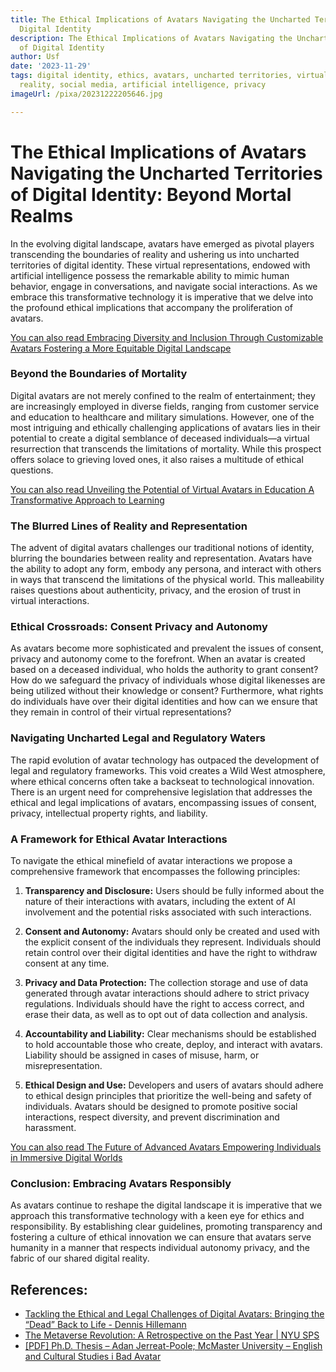 ```yaml
---
title: The Ethical Implications of Avatars Navigating the Uncharted Territories of
  Digital Identity
description: The Ethical Implications of Avatars Navigating the Uncharted Territories
  of Digital Identity
author: Usf
date: '2023-11-29'
tags: digital identity, ethics, avatars, uncharted territories, virtual reality, augmented
  reality, social media, artificial intelligence, privacy
imageUrl: /pixa/20231222205646.jpg

---
```

# **The Ethical Implications  of Avatars  Navigating the Uncharted Territories of Digital Identity: Beyond Mortal Realms**

In the evolving  digital landscape, avatars have emerged as pivotal players transcending the boundaries of reality and  ushering us into uncharted territories of digital identity. These  virtual representations, endowed with artificial intelligence possess the remarkable ability  to  mimic human behavior, engage in conversations, and navigate social  interactions. As we embrace this transformative technology it is imperative that we delve  into the profound ethical  implications that accompany the proliferation of avatars.

[You can also read Embracing  Diversity and Inclusion  Through Customizable Avatars Fostering a More Equitable  Digital Landscape](Embracing%20Diversity%20and%20Inclusion%20Through%20Customizable%20Avatars%20Fostering%20a%20More%20Equitable%20Digital%20Landscape)


###  **Beyond the Boundaries of  Mortality**

Digital avatars  are not merely confined to the realm of entertainment; they are  increasingly  employed in diverse fields, ranging from customer service and education to healthcare and military simulations. However, one of the most  intriguing and  ethically challenging applications of avatars  lies in their potential to create  a digital semblance of deceased individuals—a virtual resurrection that transcends the limitations of mortality. While this prospect offers solace to grieving loved ones, it also raises a multitude of ethical questions.

[You can also read Unveiling the Potential of Virtual Avatars in Education A  Transformative Approach to Learning](Unveiling%20the%20Potential%20of%20Virtual%20Avatars%20in%20Education%20A%20Transformative%20Approach%20to%20Learning)


### **The Blurred Lines of Reality  and  Representation**

The advent of digital avatars challenges our traditional notions of identity, blurring the  boundaries between reality and representation. Avatars have the ability to adopt any form, embody any persona, and interact with others in ways  that transcend the limitations of the physical world. This malleability raises questions  about authenticity, privacy, and the erosion of trust  in  virtual interactions.

###  **Ethical Crossroads: Consent Privacy and Autonomy**

As avatars become more sophisticated and prevalent the issues of consent, privacy and autonomy come to the forefront. When an avatar is created based on a deceased individual, who holds the authority  to grant consent? How do we  safeguard the privacy of  individuals whose digital likenesses are being utilized without their knowledge or consent? Furthermore, what rights do individuals  have over their digital identities and how can we  ensure that they  remain in control of their virtual representations?

### **Navigating Uncharted Legal and Regulatory Waters**

The rapid evolution  of avatar technology has outpaced the development of legal and regulatory frameworks. This void creates a Wild West atmosphere, where ethical concerns often take a backseat to  technological innovation. There is an urgent need for comprehensive legislation that  addresses  the ethical and legal implications of avatars, encompassing issues  of consent,  privacy, intellectual  property rights, and liability.

###  **A Framework for Ethical Avatar Interactions**

To navigate the ethical minefield of avatar interactions we propose a comprehensive framework that encompasses the following principles:

1. **Transparency and Disclosure:** Users should be fully informed  about the  nature of their interactions with avatars,  including the extent of AI involvement and the potential risks  associated with such interactions.

2. **Consent and Autonomy:**  Avatars should only be  created and used with the  explicit consent of the individuals  they represent. Individuals should retain control over their  digital identities and have the right to withdraw consent at any time.

3. **Privacy and Data Protection:** The collection storage  and use of data generated through avatar interactions should adhere to strict privacy regulations. Individuals should have the right to access correct, and erase their data, as  well as to opt  out of data collection and analysis.

4. **Accountability and Liability:** Clear mechanisms should be established to hold accountable those who create, deploy, and interact with  avatars. Liability should be assigned in  cases of misuse, harm, or misrepresentation.

5. **Ethical Design and Use:**  Developers and  users of avatars should adhere to ethical design principles that prioritize the well-being and safety of individuals. Avatars should be designed to promote positive social interactions, respect diversity, and prevent discrimination and harassment.

[You can also read The Future of Advanced Avatars Empowering Individuals in Immersive  Digital Worlds](The%20Future%20of%20Advanced%20Avatars%20Empowering%20Individuals%20in%20Immersive%20Digital%20Worlds)


### **Conclusion:  Embracing Avatars Responsibly**

As  avatars continue to reshape the digital landscape it is imperative that we  approach this transformative technology with a keen eye for ethics and responsibility. By establishing clear guidelines, promoting transparency and fostering a culture  of ethical innovation we can ensure that avatars serve humanity in a  manner that respects individual autonomy  privacy, and the fabric of our shared  digital reality.

## References:
- [Tackling the Ethical and Legal Challenges of Digital Avatars: Bringing the “Dead” Back to Life - Dennis Hillemann](https://dhillemann.medium.com/tackling-the-ethical-and-legal-challenges-of-digital-avatars-bringing-the-dead-back-to-life-71729e68570f)
- [The Metaverse Revolution: A Retrospective on the Past Year | NYU SPS](https://www.sps.nyu.edu/homepage/emerging-technologies-collaborative/blog/2023/the-metaverse-revolution-a-retrospective-on-the-past-year.html)
- [[PDF] Ph.D. Thesis – Adan Jerreat-Poole; McMaster University – English and Cultural Studies i Bad Avatar](https://macsphere.mcmaster.ca/bitstream/11375/25995/2/Jerreat-Poole_Adan_finalsubmission2020August_PhD.pdf)
